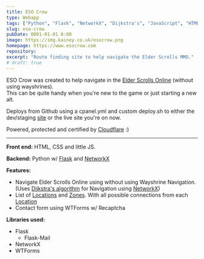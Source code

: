 ```yaml
---
title: ESO Crow
type: Webapp
tags: ["Python", "Flask", "NetworkX", "Dijkstra's", "JavaScript", "HTML & CSS"]
slug: eso-crow
pubDate: 0001-01-01 0:00
image: https://img.kainey.co.uk/esocrow.png
homepage: https://www.esocrow.com
repository:
excerpt: "Route finding site to help navigate the Elder Scrolls MMO."
# draft: true
---
```


ESO Crow was created to help navigate in the [Elder Scrolls Online](https://www.elderscrollsonline.com/) (without using wayshrines).  
This can be quite handy when you're new to the game or just starting a new alt.

Deploys from Github using a cpanel.yml and custom deploy.sh to either the dev/staging [site](https://dev.esocrow.com) or the live site you're on now.

Powered, protected and certified by [Cloudflare](https://www.cloudflare.com/) :)

---

**Front end:** HTML, CSS and little JS.

**Backend:** Python w/ [Flask](https://flask.palletsprojects.com/) and [NetworkX](https://networkx.org/)

**Features:**

- Navigate Elder Scrolls Online using without using Wayshrine Navigation. (Uses [Dijkstra's algorithm](https://en.wikipedia.org/wiki/Dijkstra%27s_algorithm) for Navigation using [NetworkX](https://networkx.org/))
- List of [Locations](https://esocrow.com/locations) and [Zones](https://esocrow.com/zones). With all possible connections from each [Location](https://esocrow.com/Windhelm)
- Contact form using WTForms w/ Recaptcha

**Libraries used:**

- Flask
  - Flask-Mail
- NetworkX
- WTForms
